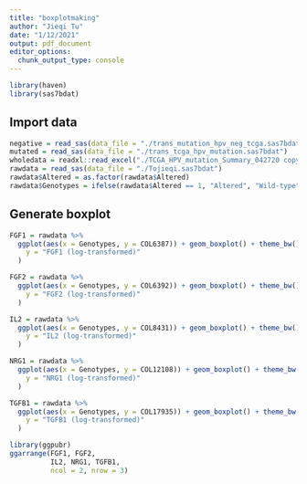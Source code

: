 ```yaml
---
title: "boxplotmaking"
author: "Jieqi Tu"
date: "1/12/2021"
output: pdf_document
editor_options: 
  chunk_output_type: console
---
```


```r
library(haven)
library(sas7bdat)
```


## Import data
```r
negative = read_sas(data_file = "./trans_mutation_hpv_neg_tcga.sas7bdat")
mutated = read_sas(data_file = "./trans_tcga_hpv_mutation.sas7bdat")
wholedata = readxl::read_excel("./TCGA_HPV_mutation_Summary_042720 copy.xlsx")
rawdata = read_sas(data_file = "./Tojieqi.sas7bdat")
rawdata$Altered = as.factor(rawdata$Altered)
rawdata$Genotypes = ifelse(rawdata$Altered == 1, "Altered", "Wild-type")
```

## Generate boxplot
```r
FGF1 = rawdata %>% 
  ggplot(aes(x = Genotypes, y = COL6387)) + geom_boxplot() + theme_bw() + labs(
    y = "FGF1 (log-transformed)"
  )

FGF2 = rawdata %>% 
  ggplot(aes(x = Genotypes, y = COL6392)) + geom_boxplot() + theme_bw() + labs(
    y = "FGF2 (log-transformed)"
  )

IL2 = rawdata %>% 
  ggplot(aes(x = Genotypes, y = COL8431)) + geom_boxplot() + theme_bw() + labs(
    y = "IL2 (log-transformed)"
  )

NRG1 = rawdata %>% 
  ggplot(aes(x = Genotypes, y = COL12108)) + geom_boxplot() + theme_bw() + labs(
    y = "NRG1 (log-transformed)"
  )

TGFB1 = rawdata %>% 
  ggplot(aes(x = Genotypes, y = COL17935)) + geom_boxplot() + theme_bw() + labs(
    y = "TGFB1 (log-transformed)"
  )

library(ggpubr)
ggarrange(FGF1, FGF2,
          IL2, NRG1, TGFB1,
          ncol = 2, nrow = 3)
```

